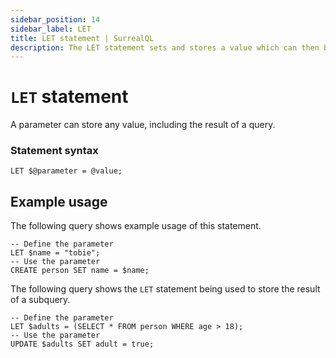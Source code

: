 ```yaml
---
sidebar_position: 14
sidebar_label: LET
title: LET statement | SurrealQL
description: The LET statement sets and stores a value which can then be used in a subsequent query.
---
```


# `LET` statement

A parameter can store any value, including the result of a query.

### Statement syntax

```surql title="SurrealQL Syntax"
LET $@parameter = @value;
```

## Example usage

The following query shows example usage of this statement.

```surql
-- Define the parameter
LET $name = "tobie";
-- Use the parameter
CREATE person SET name = $name;
```

The following query shows the `LET` statement being used to store the result of a subquery.

```surql
-- Define the parameter
LET $adults = (SELECT * FROM person WHERE age > 18);
-- Use the parameter
UPDATE $adults SET adult = true;
```
